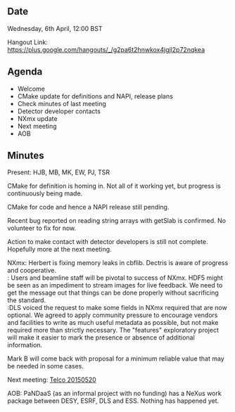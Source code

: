 ==Date==

Wednesday, 6th April, 12:00 BST

Hangout Link: https://plus.google.com/hangouts/_/g2pa6t2hnwkox4jgjl2p72nqkea

==Agenda==

* Welcome
* CMake update for definitions and NAPI, release plans
* Check minutes of last meeting
* Detector developer contacts
* NXmx update
* Next meeting
* AOB

==Minutes==

Present: HJB, MB, MK, EW, PJ, TSR

CMake for definition is homing in. Not all of it working yet, but progress is continuously being made.

CMake for code and hence a NAPI release still pending.

Recent bug reported on reading string arrays with getSlab is confirmed. No volunteer to fix for now.

Action to make contact with detector developers is still not complete. Hopefully more at the next meeting.

;NXmx: Herbert is fixing memory leaks in cbflib. Dectris is aware of progress and cooperative. 
; : Users and beamline staff will be pivotal to success of NXmx. HDF5 might be seen as an impediment to stream images for live feedback. We need to get the message out that things can be done properly without sacrificing the standard.
; :DLS voiced the request to make some fields in NXmx required that are now optional. We agreed to apply community pressure to encourage vendors and facilities to write as much useful metadata as possible, but not make required more than strictly necessary. The "features" exploratory project will make it easier to mark the presence or absence of additional information. 

Mark B will come back with proposal for a minimum reliable value that may be needed in some cases.

Next meeting: [[Telco 20150520]]

AOB: PaNDaaS (as an informal project with no funding) has a NeXus work package between DESY, ESRF, DLS and ESS. Nothing has happened yet.